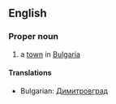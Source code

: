 ==English==

===Proper noun===

# a [[town]] in [[Bulgaria]]

====Translations====

*Bulgarian: [[Димитровград]]